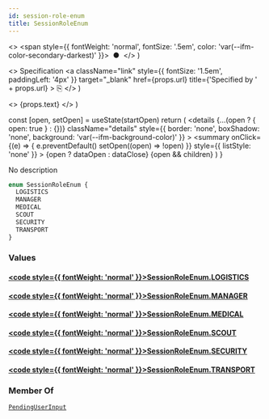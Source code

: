 ```yaml
---
id: session-role-enum
title: SessionRoleEnum
---
```


  <>
    <span style={{ fontWeight: 'normal', fontSize: '.5em', color: 'var(--ifm-color-secondary-darkest)' }}>
      &nbsp;●&nbsp;
    </span>
  </>
)

  <>
    Specification
    <a
      className="link"
      style={{ fontSize: '1.5em', paddingLeft: '4px' }}
      target="_blank"
      href={props.url}
      title={'Specified by ' + props.url}
    >
      ⎘
    </a>
  </>
)

  <>
    <span className={props.class}>{props.text}</span>
  </>
)


  const [open, setOpen] = useState(startOpen)
  return (
    <details
      {...(open ? { open: true } : {})}
      className="details"
      style={{ border: 'none', boxShadow: 'none', background: 'var(--ifm-background-color)' }}
    >
      <summary
        onClick={(e) => {
          e.preventDefault()
          setOpen((open) => !open)
        }}
        style={{ listStyle: 'none' }}
      >
        {open ? dataOpen : dataClose}
      </summary>
      {open && children}
    </details>
  )
}

No description

```graphql
enum SessionRoleEnum {
  LOGISTICS
  MANAGER
  MEDICAL
  SCOUT
  SECURITY
  TRANSPORT
}
```

### Values

#### [<code style={{ fontWeight: 'normal' }}>SessionRoleEnum.<b>LOGISTICS</b></code>](#)

#### [<code style={{ fontWeight: 'normal' }}>SessionRoleEnum.<b>MANAGER</b></code>](#)

#### [<code style={{ fontWeight: 'normal' }}>SessionRoleEnum.<b>MEDICAL</b></code>](#)

#### [<code style={{ fontWeight: 'normal' }}>SessionRoleEnum.<b>SCOUT</b></code>](#)

#### [<code style={{ fontWeight: 'normal' }}>SessionRoleEnum.<b>SECURITY</b></code>](#)

#### [<code style={{ fontWeight: 'normal' }}>SessionRoleEnum.<b>TRANSPORT</b></code>](#)

### Member Of

[`PendingUserInput`](/api/types/inputs/pending-user-input.mdx) <Badge class="badge badge--secondary badge--relation" text="input"/>
